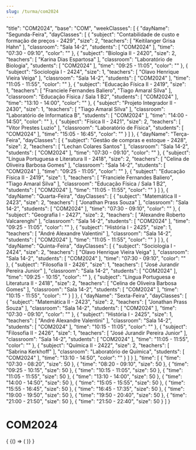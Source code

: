 ```yaml
---
slug: /turma/com2024
---
```


  "title": "COM2024",
  "base": "COM",
  "weekClasses": [
    {
      "dayName": "Segunda-Feira",
      "dayClasses": [
        {
          "subject": "Contabilidade de custo e formação de preços - 2429",
          "size": 2,
          "teachers": [
            "Keitilanger Grisa Hahn"
          ],
          "classroom": "Sala 14-2",
          "students": [
            "COM2024"
          ],
          "time": "07:30 - 09:10",
          "color": ""
        },
        {
          "subject": "Biologia II - 2420",
          "size": 2,
          "teachers": [
            "Karina Dias Espartosa"
          ],
          "classroom": "Laboratório de Biologia",
          "students": [
            "COM2024"
          ],
          "time": "09:25 - 11:05",
          "color": ""
        },
        {
          "subject": "Sociologia I - 2424",
          "size": 1,
          "teachers": [
            "Olavo Henrique Vieira Veiga"
          ],
          "classroom": "Sala 14-2",
          "students": [
            "COM2024"
          ],
          "time": "11:05 - 11:55",
          "color": ""
        },
        {
          "subject": "Educação Física II - 2419",
          "size": 1,
          "teachers": [
            "Franciele Fernandes Baliero",
            "Tiago Amaral Silva"
          ],
          "classroom": "Educação Física / Sala 1 B2",
          "students": [
            "COM2024"
          ],
          "time": "13:10 - 14:00",
          "color": ""
        },
        {
          "subject": "Projeto Integrador II - 2430",
          "size": 1,
          "teachers": [
            "Tiago Amaral Silva"
          ],
          "classroom": "Laboratório de Informatica B",
          "students": [
            "COM2024"
          ],
          "time": "14:00 - 14:50",
          "color": ""
        },
        {
          "subject": "Física II - 2421",
          "size": 2,
          "teachers": [
            "Vitor Prestes Luzio"
          ],
          "classroom": "Laboratório de Física",
          "students": [
            "COM2024"
          ],
          "time": "15:05 - 16:45",
          "color": ""
        }
      ]
    },
    {
      "dayName": "Terça-Feira",
      "dayClasses": [
        {
          "subject": "Gestão de compras e estoque - 2428",
          "size": 2,
          "teachers": [
            "Lechan Colares Santos"
          ],
          "classroom": "Sala 14-2",
          "students": [
            "COM2024"
          ],
          "time": "07:30 - 09:10",
          "color": ""
        },
        {
          "subject": "Língua Portuguesa e Literatura II - 2418",
          "size": 2,
          "teachers": [
            "Celina de Oliveira Barbosa Gomes"
          ],
          "classroom": "Sala 14-2",
          "students": [
            "COM2024"
          ],
          "time": "09:25 - 11:05",
          "color": ""
        },
        {
          "subject": "Educação Física II - 2419",
          "size": 1,
          "teachers": [
            "Franciele Fernandes Baliero",
            "Tiago Amaral Silva"
          ],
          "classroom": "Educação Física / Sala 1 B2",
          "students": [
            "COM2024"
          ],
          "time": "11:05 - 11:55",
          "color": ""
        }
      ]
    },
    {
      "dayName": "Quarta-Feira",
      "dayClasses": [
        {
          "subject": "Matemática II - 2423",
          "size": 2,
          "teachers": [
            "Jonathan Prass Souza"
          ],
          "classroom": "Sala 14-2",
          "students": [
            "COM2024"
          ],
          "time": "07:30 - 09:10",
          "color": ""
        },
        {
          "subject": "Geografia I - 2427",
          "size": 2,
          "teachers": [
            "Alexandre Roberto Valcarenghi"
          ],
          "classroom": "Sala 14-2",
          "students": [
            "COM2024"
          ],
          "time": "09:25 - 11:05",
          "color": ""
        },
        {
          "subject": "História I - 2425",
          "size": 1,
          "teachers": [
            "André Alexandre Valentini"
          ],
          "classroom": "Sala 14-2",
          "students": [
            "COM2024"
          ],
          "time": "11:05 - 11:55",
          "color": ""
        }
      ]
    },
    {
      "dayName": "Quinta-Feira",
      "dayClasses": [
        {
          "subject": "Sociologia I - 2424",
          "size": 2,
          "teachers": [
            "Olavo Henrique Vieira Veiga"
          ],
          "classroom": "Sala 14-2",
          "students": [
            "COM2024"
          ],
          "time": "07:30 - 09:10",
          "color": ""
        },
        {
          "subject": "Filosofia II - 2426",
          "size": 1,
          "teachers": [
            "José Jurandir Pereira Junior"
          ],
          "classroom": "Sala 14-2",
          "students": [
            "COM2024"
          ],
          "time": "09:25 - 10:15",
          "color": ""
        },
        {
          "subject": "Língua Portuguesa e Literatura II - 2418",
          "size": 2,
          "teachers": [
            "Celina de Oliveira Barbosa Gomes"
          ],
          "classroom": "Sala 14-2",
          "students": [
            "COM2024"
          ],
          "time": "10:15 - 11:55",
          "color": ""
        }
      ]
    },
    {
      "dayName": "Sexta-Feira",
      "dayClasses": [
        {
          "subject": "Matemática II - 2423",
          "size": 2,
          "teachers": [
            "Jonathan Prass Souza"
          ],
          "classroom": "Sala 14-2",
          "students": [
            "COM2024"
          ],
          "time": "07:30 - 09:10",
          "color": ""
        },
        {
          "subject": "História I - 2425",
          "size": 1,
          "teachers": [
            "André Alexandre Valentini"
          ],
          "classroom": "Sala 14-2",
          "students": [
            "COM2024"
          ],
          "time": "10:15 - 11:05",
          "color": ""
        },
        {
          "subject": "Filosofia II - 2426",
          "size": 1,
          "teachers": [
            "José Jurandir Pereira Junior"
          ],
          "classroom": "Sala 14-2",
          "students": [
            "COM2024"
          ],
          "time": "11:05 - 11:55",
          "color": ""
        },
        {
          "subject": "Química II - 2422",
          "size": 2,
          "teachers": [
            "Sabrina Kerkhoff"
          ],
          "classroom": "Laboratório de Química",
          "students": [
            "COM2024"
          ],
          "time": "13:10 - 14:50",
          "color": ""
        }
      ]
    }
  ],
  "time": [
    {
      "time": "07:30 - 08:20",
      "size": 50
    },
    {
      "time": "08:20 - 09:10",
      "size": 50
    },
    {
      "time": "09:25 - 10:15",
      "size": 50
    },
    {
      "time": "10:15 - 11:05",
      "size": 50
    },
    {
      "time": "11:05 - 11:55",
      "size": 50
    },
    {
      "time": "13:10 - 14:00",
      "size": 50
    },
    {
      "time": "14:00 - 14:50",
      "size": 50
    },
    {
      "time": "15:05 - 15:55",
      "size": 50
    },
    {
      "time": "15:55 - 16:45",
      "size": 50
    },
    {
      "time": "16:45 - 17:35",
      "size": 50
    },
    {
      "time": "19:00 - 19:50",
      "size": 50
    },
    {
      "time": "19:50 - 20:40",
      "size": 50
    },
    {
      "time": "21:00 - 21:50",
      "size": 50
    },
    {
      "time": "21:50 - 22:40",
      "size": 50
    }
  ]
}

# COM2024

<div>
  {
    <BrowserOnly>
      {() => (
        <Grid
          title={data.title}
          weekClasses={data.weekClasses}
          time={data.time}
        />
      )}
    </BrowserOnly>
  }
</div>
